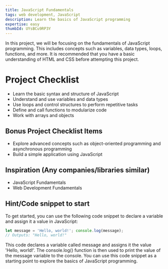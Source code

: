 ```yaml
---
title: JavaScript Fundamentals
tags: web development, JavaScript
description: Learn the basics of JavaScript programming
expertise: easy
thumbId: UYsBCu9RP3Y
---
```


In this project, we will be focusing on the fundamentals of JavaScript programming. This includes concepts such as variables, data types, loops, functions, and more. It is recommended that you have a basic understanding of HTML and CSS before attempting this project.

<h1>Project Checklist</h1>
<ul>
  <li>Learn the basic syntax and structure of JavaScript</li>
  <li>Understand and use variables and data types</li>
  <li>Use loops and control structures to perform repetitive tasks</li>
  <li>Define and call functions to modularize code</li>
  <li>Work with arrays and objects</li>
</ul>
<h2>Bonus Project Checklist Items</h2>
<ul>
  <li>
    Explore advanced concepts such as object-oriented programming and
    asynchronous programming
  </li>
  <li>Build a simple application using JavaScript</li>
</ul>
<h2>Inspiration (Any companies/libraries similar)</h2>
<ul>
  <li>JavaScript Fundamentals</li>
  <li>Web Development Fundamentals</li>
</ul>
<h2>Hint/Code snippet to start</h2>
To get started, you can use the following code snippet to declare a variable and
assign it a value in JavaScript:


```javascript
let message = 'Hello, world!'; console.log(message);
// Outputs: "Hello, world!"

```


This code declares a variable called message and assigns it the value 'Hello, world!'. The console.log() function is then used to print the value of the message variable to the console. You can use this code snippet as a starting point to explore the basics of JavaScript programming.
